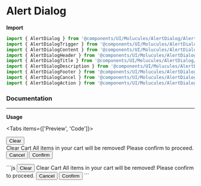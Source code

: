 

# Alert Dialog

**Import**

```js
import { AlertDialog } from '@components/UI/Molucules/AlertDialog/AlertDialog';
import { AlertDialogTrigger } from '@components/UI/Molucules/AlertDialog/AlertDialogTrigger';
import { AlertDialogContent } from '@components/UI/Molucules/AlertDialog/AlertDialogContent';
import { AlertDialogHeader } from '@components/UI/Molucules/AlertDialog/AlertDialogHeader';
import { AlertDialogTitle } from '@components/UI/Molucules/AlertDialog/AlertDialogTitle';
import { AlertDialogDescription } from '@components/UI/Molucules/AlertDialog/AlertDialogDescription';
import { AlertDialogFooter } from '@components/UI/Molucules/AlertDialog/AlertDialogFooter';
import { AlertDialogCancel } from '@components/UI/Molucules/AlertDialog/AlertDialogCancel';
import { AlertDialogAction } from '@components/UI/Molucules/AlertDialog/AlertDialogAction';
```

### Documentation

---

**Usage**

<Tabs items={['Preview', 'Code']}>
  <Tab>
    <AlertDialog>
      <AlertDialogTrigger asChild>    
        <div className='w-full flex justify-center'>
          <Button variant='dotted' size='sm'>
            Clear
          </Button>
        </div>
      </AlertDialogTrigger>
      <AlertDialogContent>
        <AlertDialogHeader>
          <AlertDialogTitle>Clear Cart</AlertDialogTitle>
          <AlertDialogDescription>
            <Typography className='text-[#182132]'>
              All items in your cart will be removed! Please confirm to proceed.
            </Typography>          
          </AlertDialogDescription>
        </AlertDialogHeader>
        <AlertDialogFooter>
          <AlertDialogCancel>
            <Button
              variant='danger'
              className='border border-danger bg-transparent text-danger'
            >
              Cancel
            </Button>
          </AlertDialogCancel>
          <AlertDialogAction>
            <Button variant='danger'>
              Confirm
            </Button>
          </AlertDialogAction>
        </AlertDialogFooter>
      </AlertDialogContent>
    </AlertDialog>

  </Tab>
  <Tab>
    ```js
    <AlertDialog>
      <AlertDialogTrigger asChild>
        <Button variant='dotted' size='sm'>
          Clear
        </Button>
      </AlertDialogTrigger>
      <AlertDialogContent>
        <AlertDialogHeader>
          <AlertDialogTitle>Clear Cart</AlertDialogTitle>
          <AlertDialogDescription>
            <Typography className='text-[#182132]'>
              All items in your cart will be removed! Please confirm to proceed.
            </Typography>
          </AlertDialogDescription>
        </AlertDialogHeader>
        <AlertDialogFooter>
          <AlertDialogCancel>
            <Button
              variant='danger'
              className='border border-danger bg-transparent text-danger'
            >
              Cancel
            </Button>
          </AlertDialogCancel>
          <AlertDialogAction>
            <Button variant='danger' >
              Confirm
            </Button>
          </AlertDialogAction>
        </AlertDialogFooter>
      </AlertDialogContent>
    </AlertDialog>
    ```

  </Tab>
</Tabs>
